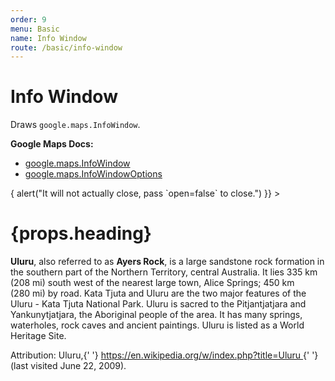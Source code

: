 ```yaml
---
order: 9
menu: Basic
name: Info Window
route: /basic/info-window
---
```




# Info Window

Draws `google.maps.InfoWindow`.

**Google Maps Docs:**

- [google.maps.InfoWindow](https://developers.google.com/maps/documentation/javascript/reference#InfoWindow)
- [google.maps.InfoWindowOptions](https://developers.google.com/maps/documentation/javascript/reference#InfoWindowOptions)

<Playground>
  <DocsMap
    zoom={8}
    center={{ lat: 36, lng: -122 }}
  >
    <InfoWindow
      open={true}
      maxWidth={300}
      position={{ lat: 36, lng: -122 }}
      onCloseClick={() => {
        alert("It will not actually close, pass `open=false` to close.")
      }}
    >
     <div style={{ color: '#000' }}>
        <h1>{props.heading}</h1>
         <p>
          <b>Uluru</b>, also referred to as <b>Ayers Rock</b>, is a large
          sandstone rock formation in the southern part of the Northern
          Territory, central Australia. It lies 335&#160;km (208&#160;mi) south
          west of the nearest large town, Alice Springs; 450&#160;km
          (280&#160;mi) by road. Kata Tjuta and Uluru are the two major features
          of the Uluru - Kata Tjuta National Park. Uluru is sacred to the
          Pitjantjatjara and Yankunytjatjara, the Aboriginal people of the area.
          It has many springs, waterholes, rock caves and ancient paintings.
          Uluru is listed as a World Heritage Site.
        </p>
        <p>
          Attribution: Uluru,{' '}
          <a href="https://en.wikipedia.org/w/index.php?title=Uluru&oldid=297882194">
            https://en.wikipedia.org/w/index.php?title=Uluru
          </a>{' '}
          (last visited June 22, 2009).
        </p>
       </div>
    </InfoWindow>
  </DocsMap>
</Playground>

<PropsTable of={InfoWindow} />
